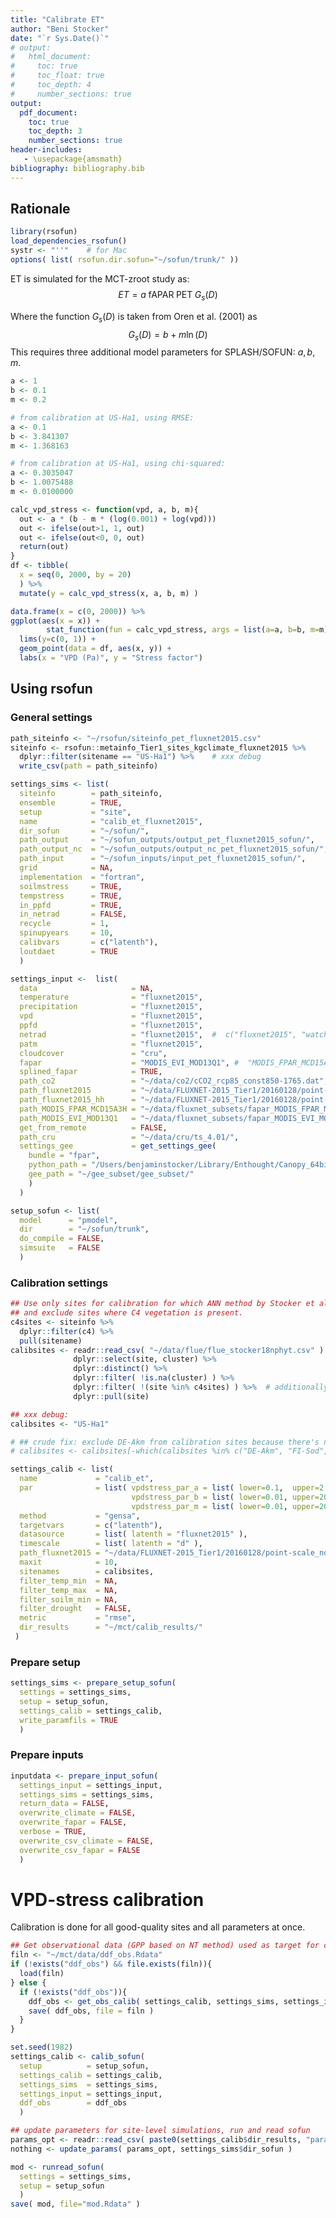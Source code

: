 ```yaml
---
title: "Calibrate ET"
author: "Beni Stocker"
date: "`r Sys.Date()`"
# output:
#   html_document:
#     toc: true
#     toc_float: true
#     toc_depth: 4
#     number_sections: true
output:
  pdf_document:
    toc: true
    toc_depth: 3
    number_sections: true
header-includes:
   - \usepackage{amsmath}
bibliography: bibliography.bib
---
```


## Rationale

```r
library(rsofun)
load_dependencies_rsofun()
systr <- "''"    # for Mac
options( list( rsofun.dir.sofun="~/sofun/trunk/" ))
```

ET is simulated for the MCT-zroot study as:
$$
ET = a\; \text{fAPAR} \; \text{PET} \; G_s(D)
$$

Where the function $G_s(D)$ is taken from Oren et al. (2001) as
$$
G_s(D) = b + m \ln(D)
$$
This requires three additional model parameters for SPLASH/SOFUN: $a, b, m$.

```r
a <- 1
b <- 0.1
m <- 0.2

# from calibration at US-Ha1, using RMSE:
a <- 0.1
b <- 3.841307
m <- 1.368163

# from calibration at US-Ha1, using chi-squared:
a <- 0.3035047    
b <- 1.0075488    
m <- 0.0100000 

calc_vpd_stress <- function(vpd, a, b, m){
  out <- a * (b - m * (log(0.001) + log(vpd)))
  out <- ifelse(out>1, 1, out)
  out <- ifelse(out<0, 0, out)
  return(out)
}
df <- tibble(
  x = seq(0, 2000, by = 20)
  ) %>% 
  mutate(y = calc_vpd_stress(x, a, b, m) )

data.frame(x = c(0, 2000)) %>% 
ggplot(aes(x = x)) +
        stat_function(fun = calc_vpd_stress, args = list(a=a, b=b, m=m)) +
  lims(y=c(0, 1)) +
  geom_point(data = df, aes(x, y)) +
  labs(x = "VPD (Pa)", y = "Stress factor")
```

## Using rsofun

### General settings

```r
path_siteinfo <- "~/rsofun/siteinfo_pet_fluxnet2015.csv"
siteinfo <- rsofun::metainfo_Tier1_sites_kgclimate_fluxnet2015 %>% 
  dplyr::filter(sitename == "US-Ha1") %>%    # xxx debug
  write_csv(path = path_siteinfo)

settings_sims <- list(
  siteinfo        = path_siteinfo,
  ensemble        = TRUE,
  setup           = "site",
  name            = "calib_et_fluxnet2015",
  dir_sofun       = "~/sofun/",
  path_output     = "~/sofun_outputs/output_pet_fluxnet2015_sofun/",
  path_output_nc  = "~/sofun_outputs/output_nc_pet_fluxnet2015_sofun/",
  path_input      = "~/sofun_inputs/input_pet_fluxnet2015_sofun/",
  grid            = NA,
  implementation  = "fortran",
  soilmstress     = TRUE,
  tempstress      = TRUE,
  in_ppfd         = TRUE,
  in_netrad       = FALSE,
  recycle         = 1,
  spinupyears     = 10,
  calibvars       = c("latenth"),
  loutdaet        = TRUE
  )

settings_input <-  list(
  data                     = NA,
  temperature              = "fluxnet2015",
  precipitation            = "fluxnet2015",
  vpd                      = "fluxnet2015",
  ppfd                     = "fluxnet2015",
  netrad                   = "fluxnet2015",  #  c("fluxnet2015", "watch_wfdei"),
  patm                     = "fluxnet2015",
  cloudcover               = "cru",
  fapar                    = "MODIS_EVI_MOD13Q1", #  "MODIS_FPAR_MCD15A3H", # "",
  splined_fapar            = TRUE,
  path_co2                 = "~/data/co2/cCO2_rcp85_const850-1765.dat",
  path_fluxnet2015         = "~/data/FLUXNET-2015_Tier1/20160128/point-scale_none_1d/original/unpacked/",
  path_fluxnet2015_hh      = "~/data/FLUXNET-2015_Tier1/20160128/point-scale_none_0.5h/original/unpacked/",
  path_MODIS_FPAR_MCD15A3H = "~/data/fluxnet_subsets/fapar_MODIS_FPAR_MCD15A3H_gee_MCD15A3H_fluxnet2015_gee_subset/",
  path_MODIS_EVI_MOD13Q1   = "~/data/fluxnet_subsets/fapar_MODIS_EVI_MOD13Q1_gee_MOD13Q1_fluxnet2015_gee_subset/",
  get_from_remote          = FALSE,
  path_cru                 = "~/data/cru/ts_4.01/",
  settings_gee             = get_settings_gee( 
    bundle = "fpar", 
    python_path = "/Users/benjaminstocker/Library/Enthought/Canopy_64bit/User/bin/python",
    gee_path = "~/gee_subset/gee_subset/"
    )
  )

setup_sofun <- list(
  model      = "pmodel",
  dir        = "~/sofun/trunk",
  do_compile = FALSE,
  simsuite   = FALSE
  )
```

### Calibration settings
```r
## Use only sites for calibration for which ANN method by Stocker et al. (2018) worked fine,
## and exclude sites where C4 vegetation is present.
c4sites <- siteinfo %>% 
  dplyr::filter(c4) %>% 
  pull(sitename)
calibsites <- readr::read_csv( "~/data/flue/flue_stocker18nphyt.csv" ) %>%
              dplyr::select(site, cluster) %>% 
              dplyr::distinct() %>% 
              dplyr::filter( !is.na(cluster) ) %>%
              dplyr::filter( !(site %in% c4sites) ) %>%  # additionally exclude C4
              dplyr::pull(site)

## xxx debug:
calibsites <- "US-Ha1"

# ## crude fix: exclude DE-Akm from calibration sites because there's no fapar data available
# calibsites <- calibsites[-which(calibsites %in% c("DE-Akm", "FI-Sod", "IT-Ro1"))]

settings_calib <- list(
  name             = "calib_et",
  par              = list( vpdstress_par_a = list( lower=0.1,  upper=2.0,  init=1.0 ),
                           vpdstress_par_b = list( lower=0.01, upper=20.0, init=0.1 ),
                           vpdstress_par_m = list( lower=0.01, upper=20.0, init=0.2 ) ),
  method           = "gensa",
  targetvars       = c("latenth"),
  datasource       = list( latenth = "fluxnet2015" ),
  timescale        = list( latenth = "d" ),
  path_fluxnet2015 = "~/data/FLUXNET-2015_Tier1/20160128/point-scale_none_1d/original/unpacked/",
  maxit            = 10,
  sitenames        = calibsites,
  filter_temp_min  = NA,
  filter_temp_max  = NA,
  filter_soilm_min = NA,
  filter_drought   = FALSE,
  metric           = "rmse",
  dir_results      = "~/mct/calib_results/"
 )
```


### Prepare setup
```r
settings_sims <- prepare_setup_sofun(
  settings = settings_sims,
  setup = setup_sofun,
  settings_calib = settings_calib,
  write_paramfils = TRUE
  )
```


### Prepare inputs
```r
inputdata <- prepare_input_sofun(
  settings_input = settings_input,
  settings_sims = settings_sims,
  return_data = FALSE,
  overwrite_climate = FALSE,
  overwrite_fapar = FALSE,
  verbose = TRUE,
  overwrite_csv_climate = FALSE,
  overwrite_csv_fapar = FALSE
  )
```


# VPD-stress calibration

Calibration is done for all good-quality sites and all parameters at once.

```r
## Get observational data (GPP based on NT method) used as target for calibration
filn <- "~/mct/data/ddf_obs.Rdata"
if (!exists("ddf_obs") && file.exists(filn)){
  load(filn)
} else {
  if (!exists("ddf_obs")){
    ddf_obs <- get_obs_calib( settings_calib, settings_sims, settings_input )
    save( ddf_obs, file = filn )
  }
}

set.seed(1982)
settings_calib <- calib_sofun(
  setup          = setup_sofun,
  settings_calib = settings_calib,
  settings_sims  = settings_sims,
  settings_input = settings_input,
  ddf_obs        = ddf_obs
  )

## update parameters for site-level simulations, run and read sofun
params_opt <- readr::read_csv( paste0(settings_calib$dir_results, "params_opt_", settings_calib$name,".csv") )
nothing <- update_params( params_opt, settings_sims$dir_sofun )

mod <- runread_sofun( 
  settings = settings_sims, 
  setup = setup_sofun 
  )
save( mod, file="mod.Rdata" )
```

